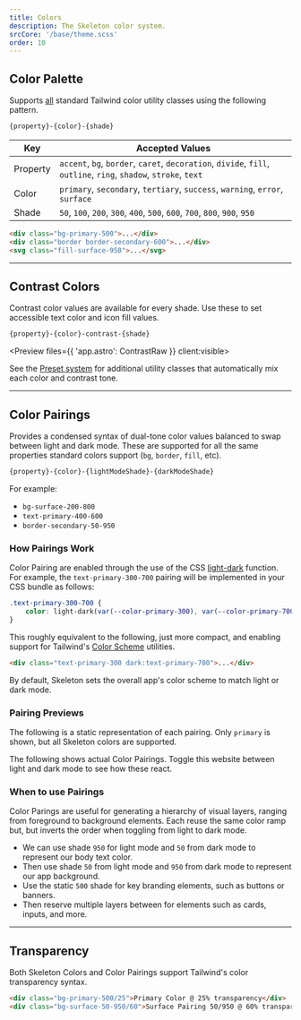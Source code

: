 ```yaml
---
title: Colors
description: The Skeleton color system.
srcCore: '/base/theme.scss'
order: 10
---
```



## Color Palette

<Default />

Supports <u>all</u> standard Tailwind color utility classes using the following pattern.

```txt
{property}-{color}-{shade}
```

| Key      | Accepted Values                                                                                                  |
| -------- | ---------------------------------------------------------------------------------------------------------------- |
| Property | `accent`, `bg`, `border`, `caret`, `decoration`, `divide`, `fill`, `outline`, `ring`, `shadow`, `stroke`, `text` |
| Color    | `primary`, `secondary`, `tertiary`, `success`, `warning`, `error`, `surface`                                     |
| Shade    | `50`, `100`, `200`, `300`, `400`, `500`, `600`, `700`, `800`, `900`, `950`                                       |

```html
<div class="bg-primary-500">...</div>
<div class="border border-secondary-600">...</div>
<svg class="fill-surface-950">...</svg>
```

---

## Contrast Colors

Contrast color values are available for every shade. Use these to set accessible text color and icon fill values.

```txt
{property}-{color}-contrast-{shade}
```

<Preview files={{ 'app.astro': ContrastRaw }} client:visible>
	<Contrast />
</Preview>

See the [Preset system](/docs/design/presets) for additional utility classes that automatically mix each color and contrast tone.

---

## Color Pairings

Provides a condensed syntax of dual-tone color values balanced to swap between light and dark mode. These are supported for all the same properties standard colors support (`bg`, `border`, `fill`, etc).

```txt
{property}-{color}-{lightModeShade}-{darkModeShade}
```

For example:

- `bg-surface-200-800`
- `text-primary-400-600`
- `border-secondary-50-950`

### How Pairings Work

Color Pairing are enabled through the use of the CSS [light-dark](https://developer.mozilla.org/en-US/docs/Web/CSS/color_value/light-dark) function. For example, the `text-primary-300-700` pairing will be implemented in your CSS bundle as follows:

```css
.text-primary-300-700 {
	color: light-dark(var(--color-primary-300), var(--color-primary-700));
}
```

This roughly equivalent to the following, just more compact, and enabling support for Tailwind's [Color Scheme](https://tailwindcss.com/docs/color-scheme) utilities.

```html
<div class="text-primary-300 dark:text-primary-700">...</div>
```

By default, Skeleton sets the overall app's color scheme to match light or dark mode.

### Pairing Previews

The following is a static representation of each pairing. Only `primary` is shown, but all Skeleton colors are supported.

<Pairings />

The following shows actual Color Pairings. Toggle this website between light and dark mode to see how these react.

<PairingsDynamic />

### When to use Pairings

Color Parings are useful for generating a hierarchy of visual layers, ranging from foreground to background elements. Each reuse the same color ramp but, but inverts the order when toggling from light to dark mode.

<Preview client:visible>
	<PairingsStack />
</Preview>

- We can use shade `950` for light mode and `50` from dark mode to represent our body text color.
- Then use shade `50` from light mode and `950` from dark mode to represent our app background.
- Use the static `500` shade for key branding elements, such as buttons or banners.
- Then reserve multiple layers between for elements such as cards, inputs, and more.

---

## Transparency

Both Skeleton Colors and Color Pairings support Tailwind's color transparency syntax.

```html
<div class="bg-primary-500/25">Primary Color @ 25% transparency</div>
<div class="bg-surface-50-950/60">Surface Pairing 50/950 @ 60% transparency</div>
```
